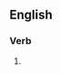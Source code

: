 ==English==

===Verb===
{{head|en|present participle}}

# {{present participle of|propitiate|lang=en|nocat=1}}